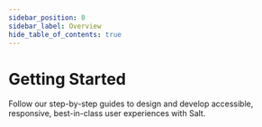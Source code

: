 ```yaml
---
sidebar_position: 0
sidebar_label: Overview
hide_table_of_contents: true
---
```



# Getting Started

<div className='docs-page-content'>

Follow our step-by-step guides to design and develop accessible, responsive, best-in-class user experiences with Salt.

<OverviewCards />

</div>
